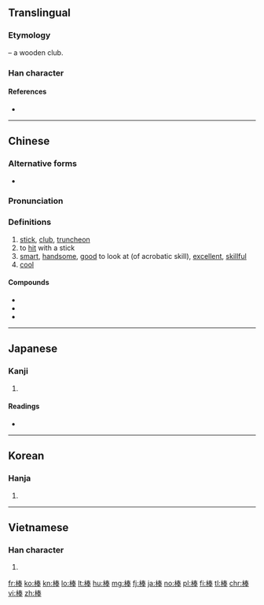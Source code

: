 ==Translingual==

===Etymology===
{{Han compound|木|t1=tree, wood|奉|ls=psc|c1=s|c2=p}} – a wooden club.

===Han character===
{{Han char|rn=75|rad=木|as=08|sn=12|four=45953|canj=DQKQ|ids=⿰木奉}}

====References====
* {{Han ref|kx=0532.100|dkj=14929|dj=0920.170|hdz=21222.090|uh=68D2|ud=26834|bh=B4CE|bd=46286}}

----

==Chinese==
{{zh-forms}}

===Alternative forms===
* {{sense|stick}} {{zh-l|棓}}

===Pronunciation===
{{zh-pron
|m=bàng
|c=paang5
|h=
|md=
|mn=pāng
|w=
|mc=y
|oc=y
|ma=Zh-bàng.ogg
|cat=n,v,a
}}

===Definitions===
{{zh-hanzi}}

# [[stick]], [[club]], [[truncheon]]
# to [[hit]] with a stick
# [[smart]], [[handsome]], [[good]] to look at (of acrobatic skill), [[excellent]], [[skillful]]
# [[cool]]

====Compounds====
* {{zh-l|好棒}}
* {{zh-l|記憶棒}}
* {{zh-l|棒子}}

----

==Japanese==

===Kanji===
{{ja-kanji|grade=6|rs=木08}}

# {{defn|lang=ja|sort=木08}}

====Readings====
* {{ja-readings|on=[[ぼう]] (bō), [[ほう]] (hō)|kun=[[つえ]] (tsue)}}

----

==Korean==

===Hanja===
{{ko-hanja|hangeul=봉|eumhun=몽둥이|rv=bong|mr=pong|y=pong}}

# {{defn|lang=ko|sort=木08}}

----

==Vietnamese==

===Han character===
{{vi-hantu|[[vổng]], [[bọng]], [[bộng]], [[bổng]], [[búng]]|rs=木08}}

# {{defn|lang=vi|sort=木08}}

[[fr:棒]]
[[ko:棒]]
[[kn:棒]]
[[lo:棒]]
[[lt:棒]]
[[hu:棒]]
[[mg:棒]]
[[fj:棒]]
[[ja:棒]]
[[no:棒]]
[[pl:棒]]
[[fi:棒]]
[[tl:棒]]
[[chr:棒]]
[[vi:棒]]
[[zh:棒]]